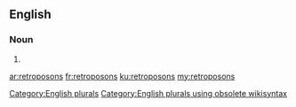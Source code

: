 ==English==

===Noun===
{{head|en}}

# {{plural of|retroposon}}

[[Category:English plurals]][[Category:English plurals using obsolete wikisyntax]]

[[ar:retroposons]]
[[fr:retroposons]]
[[ku:retroposons]]
[[my:retroposons]]